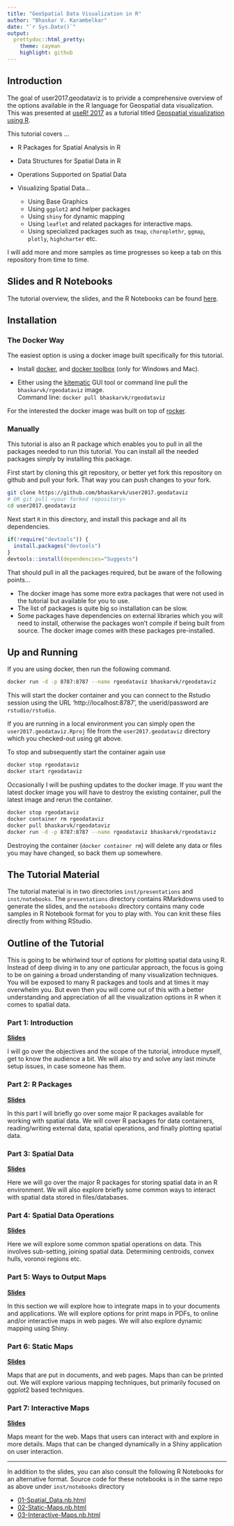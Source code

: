 ```yaml
---
title: "GeoSpatial Data Visualization in R"
author: "Bhaskar V. Karambelkar"
date: "`r Sys.Date()`"
output:
  prettydoc::html_pretty:
    theme: cayman
    highlight: github
---
```


## Introduction

The goal of user2017.geodataviz is to privide a comprehensive overview of the options available in the R language for Geospatial data visualization. This was presented at [useR! 2017](https://user2017.brussels/) as a tutorial titled [Geospatial visualization using R](https://www.user2017.brussels/uploads/BhaskarKarambelkar.html).

This tutorial covers ...

- R Packages for Spatial Analysis in R

- Data Structures for Spatial Data in R

- Operations Supported on Spatial Data

- Visualizing Spatial Data...
	* Using Base Graphics
	* Using `ggplot2` and helper packages
	* Using `shiny` for dynamic mapping
	* Using `leaflet` and related packages for interactive maps.
	* Using specialized packages such as `tmap`, `choroplethr`, `ggmap`, `plotly`, `highcharter` etc.

I will add more and more samples as time progresses so keep a tab on this repository from time to time.

## Slides and R Notebooks

The tutorial overview, the slides, and the R Notebooks can be found [here](https://bhaskarvk.github.io/user2017.geodataviz/).

## Installation

### The Docker Way

The easiest option is using a docker image built specifically for this tutorial.

- Install [docker](https://store.docker.com/search?type=edition&offering=community), and [docker toolbox](https://www.docker.com/products/docker-toolbox) (only for Windows and Mac).

- Either using the [kitematic](https://kitematic.com/) GUI tool or command line pull the `bhaskarvk/rgeodataviz` image.<br/>Command line: `docker pull bhaskarvk/rgeodataviz`

For the interested the docker image was built on top of [rocker](https://github.com/rocker-org/rocker).

### Manually

This tutorial is also an R package which enables you to pull in all the packages needed to run this tutorial. You can install all the needed packages simply by installing this package.

First start by cloning this git repository, or better yet fork this repository on github and pull your fork. That way you can push changes to your fork.

```bash
git clone https://github.com/bhaskarvk/user2017.geodataviz
# OR git pull <your forked repository>
cd user2017.geodataviz
```

Next start `R` in this directory, and install this package and all its dependencies.

```r
if(!require("devtools")) {
  install.packages("devtools")
}
devtools::install(dependencies="Suggests")
```

That should pull in all the packages required, but be aware of the following points...

- The docker image has some more extra packages that were not used in the tutorial but available for you to use.
- The list of packages is quite big so installation can be slow.
- Some packages have dependencies on external libraries which you will need to install, otherwise the packages won't compile if being built from source. The docker image comes with these packages pre-installed.

## Up and Running

If you are using docker, then run the following command.

```bash
docker run -d -p 8787:8787 --name rgeodataviz bhaskarvk/rgeodataviz
```

This will start the docker container and you can connect to the Rstudio session using the URL 'http://localhost:8787', the userid/password are `rstudio/rstudio`.

If you are running in a local environment you can simply open the `user2017.geodataviz.Rproj` file from the `user2017.geodataviz` directory which you checked-out using git above.

To stop and subsequently start the container again use

```bash
docker stop rgeodataviz
docker start rgeodataviz
```

Occasionally I will be pushing updates to the docker image. If you want the latest docker image you will have to destroy the existing container, pull the latest image and rerun the container.

```bash
docker stop rgeodataviz
docker container rm rgeodataviz
docker pull bhaskarvk/rgeodataviz
docker run -d -p 8787:8787 --name rgeodataviz bhaskarvk/rgeodataviz
```

Destroying the container (`docker container rm`) will delete any data or files you may have changed, so back them up somewhere.

## The Tutorial Material

The tutorial material is in two directories `inst/presentations` and `inst/notebooks`. The `presentations` directory contains RMarkdowns used to generate the slides, and the `notebooks` directory contains many code samples in R Notebook format for you to play with. You can knit these files directly from withing RStudio.

## Outline of the Tutorial

This is going to be whirlwind tour of options for plotting spatial data using R. Instead of deep diving in to any one particular approach, the focus is going to be on gaining a broad understanding of many visualization techniques. You will be exposed to many R packages and tools and at times it may overwhelm you. But even then you will come out of this with a better understanding and appreciation of all the visualization options in R when it comes to spatial data.

### Part 1: Introduction

**[Slides](presentations/01-Introduction.html)**

I will go over the objectives and the scope of the tutorial, introduce myself, get to know the audience a bit. We will also try and solve any last minute setup issues, in case someone has them.

### Part 2: R Packages


**[Slides](presentations/02-R_Packages.html)**

In this part I will briefly go over some major R packages available for working with spatial data. We will cover R packages for data containers, reading/writing external data, spatial operations, and finally plotting spatial data.

### Part 3: Spatial Data

**[Slides](presentations/03-Spatial_Data.html)**

Here we will go over the major R packages for storing spatial data in an R environment. We will also explore briefly some common ways to interact with spatial data stored in files/databases.

### Part 4: Spatial Data Operations


**[Slides](presentations/04-Spatial_Data_Operations.html)**

Here we will explore some common spatial operations on data. This involves sub-setting, joining spatial data. Determining centroids, convex hulls, voronoi regions etc. 

### Part 5: Ways to Output Maps


**[Slides](presentations/05-Ways_to_Output_Maps.html)**

In this section we will explore how to integrate maps in to your documents and applications. We will explore options for print maps in PDFs, to online  and/or interactive maps in web pages. We will also explore dynamic mapping using Shiny.

### Part 6: Static Maps

**[Slides](presentations/06-Static_Maps.html)**

Maps that are put in documents, and web pages. Maps than can be printed out. We will explore various mapping techniques, but primarily focused on ggplot2 based techniques.

### Part 7: Interactive Maps

**[Slides](presentations/07-Interactive_Maps.html)**

Maps meant for the web. Maps that users can interact with and explore in more details. Maps that can be changed dynamically in a Shiny application on user interaction.

---

In addition to the slides, you can also consult the following R Notebooks for an alternative format. Source code for these notebooks is in the same repo as above under `inst/notebooks` directory

- [01-Spatial_Data.nb.html](https://bhaskarvk.github.io/user2017.geodataviz/notebooks/01-Spatial_Data.nb.html)
- [02-Static-Maps.nb.html](https://bhaskarvk.github.io/user2017.geodataviz/notebooks/02-Static-Maps.nb.html)
- [03-Interactive-Maps.nb.html](https://bhaskarvk.github.io/user2017.geodataviz/notebooks/03-Interactive-Maps.nb.html)

